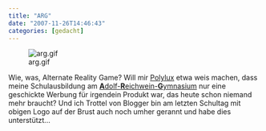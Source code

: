 ```yaml
---
title: "ARG"
date: "2007-11-26T14:46:43"
categories: [gedacht]
---
```


![arg.gif](arg.gif)

Wie, was, Alternate Reality Game? Will mir [Polylux](http://www.polylog.tv/videothek/videocast/9951/) etwa weis machen, dass meine Schulausbildung am [**A**dolf-**R**eichwein-**G**ymnasium](http://web.archive.org/web/20010303194101/http://www.reichwein-gymnasium.de/) nur eine geschickte Werbung für irgendein Produkt war, das heute schon niemand mehr braucht? Und ich Trottel von Blogger bin am letzten Schultag mit obigen Logo auf der Brust auch noch umher gerannt und habe dies unterstützt...


